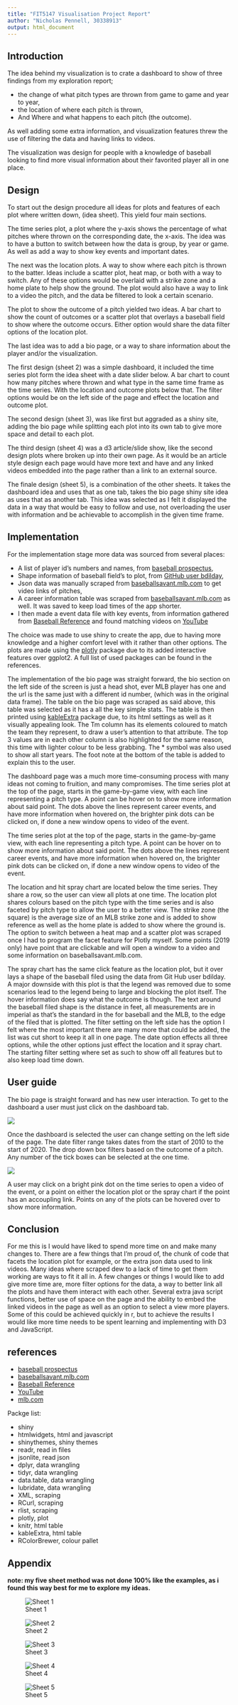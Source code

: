 ---
title: "FIT5147 Visualisation Project Report"
author: "Nicholas Pennell, 30338913"
output: html_document
---

## Introduction

The idea behind my visualization is to crate a dashboard to show of three findings from my exploration report;

  * the change of what pitch types are thrown from game to game and year to year,   
  * the location of where each pitch is thrown,
  *	And Where and what happens to each pitch (the outcome).

As well adding some extra information, and visualization features threw the use of filtering the data and having links to videos. 

The visualization was design for people with a knowledge of baseball looking to find more visual information about their favorited player all in one place. 

## Design

To start out the design procedure all ideas for plots and features of each plot where written down, (idea sheet). This yield four main sections.

The time series plot, a plot where the y-axis shows the percentage of what pitches where thrown on the corresponding date, the x-axis. The idea was to have a button to switch between how the data is group, by year or game. As well as add a way to show key events and important dates.

The next was the location plots. A way to show where each pitch is thrown to the batter. Ideas include a scatter plot, heat map, or both with a way to switch. Any of these options would be overlaid with a strike zone and a home plate to help show the ground. The plot would also have a way to link to a video the pitch, and the data be filtered to look a certain scenario.

The plot to show the outcome of a pitch yielded two ideas. A bar chart to show the count of outcomes or a scatter plot that overlays a baseball field to show where the outcome occurs. Either option would share the data filter options of the location plot.

The last idea was to add a bio page, or a way to share information about the player and/or the visualization.

The first design (sheet 2) was a simple dashboard, it included the time series plot form the idea sheet with a date slider below. A bar chart to count how many pitches where thrown and what type in the same time frame as the time series. With the location and outcome plots below that. The filter options would be on the left side of the page and effect the location and outcome plot.

The second design (sheet 3), was like first but aggraded as a shiny site, adding the bio page while splitting each plot into its own tab to give more space and detail to each plot.

The third design (sheet 4) was a d3 article/slide show, like the second design plots where broken up into their own page. As it would be an article style design each page would have more text and have and any linked videos embedded into the page rather than a link to an external source.   

The finale design (sheet 5), is a combination of the other sheets. It takes the dashboard idea and uses that as one tab, takes the bio page shiny site idea as uses that as another tab. This idea was selected as I felt it displayed the data in a way that would be easy to follow and use, not overloading the user with information and be achievable to accomplish in the given time frame. 

## Implementation

For the implementation stage more data was sourced from several places:

  * A list of player id’s numbers and names, from [baseball prospectus](https://legacy.baseballprospectus.com/sortable/playerid_list.php),
  *	Shape information of baseball field’s to plot, from [GitHub user bdilday](https://github.com/bdilday/GeomMLBStadiums),
  *	Json data was manually scraped from [baseballsavant.mlb.com]( https://baseballsavant.mlb.com/) to get video links of pitches,
  *	A career information table was scraped from [baseballsavant.mlb.com]( https://baseballsavant.mlb.com/) as well. It was saved to keep load times of the app shorter.
  *	I then made a event data file with key events, from information  gathered from [Baseball Reference]( https://www.baseball-reference.com/) and found matching videos on [YouTube]( https://www.youtube.com/)

The choice was made to use shiny to create the app, due to having more knowledge and a higher comfort level with it rather than other options. The plots are made using the [plotly]( https://plot.ly/r/) package due to its added interactive features over ggplot2. A full list of used packages can be found in the references.

The implementation of the bio page was straight forward, the bio section on the left side of the screen is just a head shot, ever MLB player has one and the url is the same just with a different id number, (which was in the original data frame). The table on the bio page was scraped as said above, this table was selected as it has a all the key simple stats. The table is then printed using [kableExtra]( https://haozhu233.github.io/kableExtra/awesome_table_in_html.html#overview) package due, to its html settings as well as it visually appealing look. The Tm column has its elements coloured to match the team they represent, to draw a user’s attention to that attribute. The top 3 values are in each other column is also highlighted for the same reason, this time with lighter colour to be less grabbing. The * symbol was also used to show all start years. The foot note at the bottom of the table is added to explain this to the user.

The dashboard page was a much more time-consuming process with many ideas not coming to fruition, and many compromises.
The time series plot at the top of the page, starts in the game-by-game view, with each line representing a pitch type. A point can be hover on to show more information about said point. The dots above the lines represent career events, and have more information when hovered on, the brighter pink dots can be clicked on, if done a new window opens to video of the event. 

The time series plot at the top of the page, starts in the game-by-game view, with each line representing a pitch type. A point can be hover on to show more information about said point. The dots above the lines represent career events, and have more information when hovered on, the brighter pink dots can be clicked on, if done a new window opens to video of the event. 

The location and hit spray chart are located below the time series. They share a row, so the user can view all plots at one time.
The location plot shares colours based on the pitch type with the time series and is also faceted by pitch type to allow the user to a better view. The strike zone (the square) is the average size of an MLB strike zone and is added to show reference as well as the home plate is added to show where the ground is. The option to switch between a heat map and a scatter plot was scraped once I had to program the facet feature for Plotly myself. Some points (2019 only) have point that are clickable and will open a window to a video and some information on baseballsavant.mlb.com.

The spray chart has the same click feature as the location plot, but it over lays a shape of the baseball filed using the data from Git Hub user bdilday. A major downside with this plot is that the legend was removed due to some scenarios lead to the legend being to large and blocking the plot itself. The hover information does say what the outcome is though. The text around the baseball filed shape is the distance in feet, all measurements are in imperial as that’s the standard in the for baseball and the MLB, to the edge of the filed that is plotted. 
The filter setting on the left side has the option I felt where the most important there are many more that could be added, the list was cut short to keep it all in one page. The date option effects all three options, while the other options just effect the location and it spray chart. The starting filter setting where set as such to show off all features but to also keep load time down.


## User guide

The bio page is straight forward and has new user interaction. To get to the dashboard a user must just click on the dashboard tab.

![](C:/Monash/data-exploration-and-visulations-fit5147-/Visualisation Project/project images/bio page.png)

Once the dashboard is selected the user can change setting on the left side of the page. The date filter range takes dates from the start of 2010 to the start of 2020.
The drop down box filters based on the outcome of a pitch. Any number of the tick boxes can be selected at the one time. 

![](C:/Monash/data-exploration-and-visulations-fit5147-/Visualisation Project/project images/dash board.png)

A user may click on a bright pink dot on the time series to open a video of the event, or a point on either the location plot or the spray chart if the point has an accoupling link. Points on any of the plots can be hovered over to show more information. 

## Conclusion

For me this is I would have liked to spend more time on and make many changes to. There are a few things that I’m proud of, the chunk of code that facets the location plot for example, or the extra json data used to link videos. Many ideas where scraped dew to a lack of time to get them working are ways to fit it all in.  A few changes or things I would like to add give more time are, more filter options for the data, a way to better link all the plots and have them interact with each other.  Several extra java script functions, better use of space on the page and the ability to embed the linked videos in the page as well as an option to select a view more players. Some of this could be achieved quickly in r, but to achieve the results I would like more time needs to be spent learning and implementing with D3 and JavaScript.


## references 

  * [baseball prospectus](https://legacy.baseballprospectus.com/sortable/playerid_list.php)
  * [baseballsavant.mlb.com]( https://baseballsavant.mlb.com/)
  * [Baseball Reference]( https://www.baseball-reference.com/)
  * [YouTube]( https://www.youtube.com/)
  * [mlb.com](https://www.mlb.com/)
  
Packge list:

  * shiny
  * htmlwidgets, html and javascript
  * shinythemes, shiny themes
  * readr, read in files
  * jsonlite, read json
  * dplyr, data wrangling
  * tidyr, data wrangling
  * data.table, data wrangling
  * lubridate, data wrangling
  * XML, scraping
  * RCurl, scraping
  * rlist, scraping
  * plotly, plot
  * knitr, html table
  * kableExtra, html table
  * RColorBrewer, colour pallet

## Appendix

**note: my five sheet method was not done 100% like the examples, as i found this way best for me to explore my ideas.**

![Sheet 1](C:/Monash/data-exploration-and-visulations-fit5147-/Visualisation Project/five sheet method/20190526_112638.jpg)

![Sheet 2](C:/Monash/data-exploration-and-visulations-fit5147-/Visualisation Project/five sheet method/20190526_165509.jpg)

![Sheet 3](C:/Monash/data-exploration-and-visulations-fit5147-/Visualisation Project/five sheet method/20190526_165730.jpg)


![Sheet 4](C:/Monash/data-exploration-and-visulations-fit5147-/Visualisation Project/five sheet method/20190526_165808.jpg)

![Sheet 5](C:/Monash/data-exploration-and-visulations-fit5147-/Visualisation Project/five sheet method/20190526_190922.jpg)


<br>
<br>
